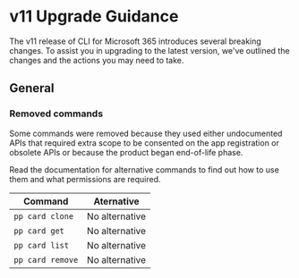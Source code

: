 # v11 Upgrade Guidance

The v11 release of CLI for Microsoft 365 introduces several breaking changes. To assist you in upgrading to the latest version, we've outlined the changes and the actions you may need to take.

## General

### Removed commands

Some commands were removed because they used either undocumented APIs that required extra scope to be consented on the app registration or obsolete APIs or because the product began end-of-life phase.

Read the documentation for alternative commands to find out how to use them and what permissions are required.

Command | Aternative
--- | ---
`pp card clone` | No alternative
`pp card get` | No alternative
`pp card list` | No alternative
`pp card remove` | No alternative
